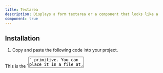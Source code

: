 ```yaml
---
title: Textarea
description: Displays a form textarea or a component that looks like a textarea.
component: true
---
```


<ComponentExample src="/components/examples/textarea/demo.tsx">
  <TextareaDemo />
</ComponentExample>

## Installation

1. Copy and paste the following code into your project.

<ComponentSource src="/components/textarea.tsx" />

<Callout>
  This is the `<Textarea />` primitive. You can place it in a file at
  `components/ui/textarea.tsx`.
</Callout>

## Usage

Copy and paste the code examples below into your project.

## Examples

### Default

<ComponentExample src="/components/examples/textarea/demo.tsx">
  <TextareaDemo />
</ComponentExample>

---

### Disabled

<ComponentExample src="/components/examples/textarea/disabled.tsx">
  <TextareaDisabled />
</ComponentExample>

---

### With Label

<ComponentExample
  src="/components/examples/textarea/with-label.tsx"
  className="[&_div.grid]:w-full"
>
  <TextareaWithLabel />
</ComponentExample>

---

### With Text

<ComponentExample src="/components/examples/textarea/with-text.tsx">
  <TextareaWithText />
</ComponentExample>

---

### With Button

<ComponentExample src="/components/examples/textarea/with-button.tsx">
  <TextareaWithButton />
</ComponentExample>
